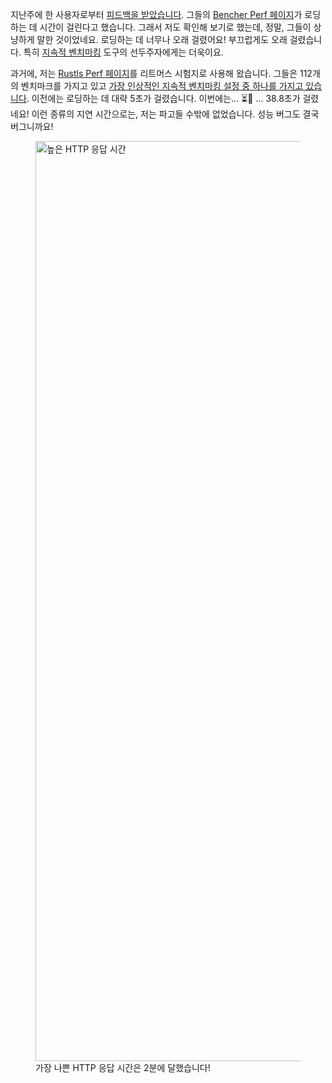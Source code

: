 지난주에 한 사용자로부터 [피드백을 받았습니다][github bitcoin 27284]. 
그들의 [Bencher Perf 페이지][0xb10c perf page]가 로딩하는 데 시간이 걸린다고 했습니다.
그래서 저도 확인해 보기로 했는데, 정말, 그들이 상냥하게 말한 것이었네요.
로딩하는 데 너무나 오래 걸렸어요! 부끄럽게도 오래 걸렸습니다.
특히 [지속적 벤치마킹][continuous benchmarking] 도구의 선두주자에게는 더욱이요.

과거에, 저는 [Rustls Perf 페이지][rustls perf page]를 리트머스 시험지로 사용해 왔습니다.
그들은 112개의 벤치마크를 가지고 있고 [가장 인상적인 지속적 벤치마킹 설정 중 하나를 가지고 있습니다][rustls case study].
이전에는 로딩하는 데 대략 5초가 걸렸습니다. 이번에는... ⏳👀 ... 38.8초가 걸렸네요!
이런 종류의 지연 시간으로는, 저는 파고들 수밖에 없었습니다. 성능 버그도 결국 버그니까요!

<div class="content has-text-centered">
<figure>
<img
    src="https://s3.amazonaws.com/public.bencher.dev/engineering/sqlite-performance-tuning/http-response-times.png"
    width="2368"
    height="1472"
    alt="높은 HTTP 응답 시간"
/>
<figcaption>가장 나쁜 HTTP 응답 시간은 2분에 달했습니다!</figcaption>
</figure>
</div>

[github bitcoin 27284]: https://github.com/bitcoin/bitcoin/issues/27284#issuecomment-2046870296

[0xb10c perf page]: /perf/0xb10c-s-bitcoin-core
[continuous benchmarking]: /ko/docs/explanation/continuous-benchmarking/
[rustls perf page]: /perf/rustls-821705769?notify_kind=alert&notify_text=지속적+벤치마킹에+대해+더+알아보기+위해+Rustls+프로젝트를+탐색하세요.&notify_timeout=2147483647&notify_link_url=https%3A%2F%2Fbencher.dev%2Flearn%2Fcase-study%2Frustls%2F&notify_link_text=케이스+스터디+읽기
[rustls case study]: /learn/case-study/rustls/